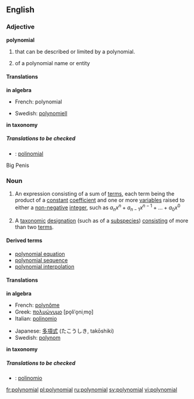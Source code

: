 ==English==

{{wikipedia}}

===Adjective===
'''polynomial'''

#{{algebra}} that can be described or limited by a polynomial.
#{{taxonomy}} of a polynomial name or entity

====Translations====
'''in algebra'''
{{top}}
*French: polynomial
{{mid}}
*Swedish: [[polynomiell]]
{{bottom}}

'''in taxonomy'''
{{top}}
{{mid}}
{{bottom}}

=====Translations to be checked=====
<!--Remove this section once all of the translations below have been moved into the tables above.-->
{{checktrans}}

*{{ttbc|Spanish}}: [[polinomial]]
Big Penis

===Noun===
{{en-noun}}

#{{algebra}} An expression consisting of a sum of [[terms]], each term being the product of a [[constant]] [[coefficient]] and one or more [[variable]]s raised to either a [[non-negative]] [[integer]], such as <math>a_n x^n + a_{n-1}x^{n-1} + ... + a_0 x^0</math>
#{{taxonomy}} A [[taxonomic]] [[designation]] (such as of a [[subspecies]]) [[consisting]] of more than two [[term]]s.

====Derived terms====
*[[polynomial equation]]
*[[polynomial sequence]]
*[[polynomial interpolation]]

====Translations====
'''in algebra'''
{{top}}
*French: [[polynôme]] {{m}}
*Greek: [[πολυώνυμο]] [po̞liˈo̞niˌmo̞] {{n}}
*Italian: [[polinomio]] {{m}}
{{mid}}
*Japanese: [[多項式]] (たこうしき, takōshiki)
*Swedish: [[polynom]] {{n}}
{{bottom}}

'''in taxonomy'''
{{top}}
{{mid}}
{{bottom}}

=====Translations to be checked=====
<!--Remove this section once all of the translations below have been moved into the tables above.-->
{{checktrans}}

*{{ttbc|Spanish}}: [[polinomio]] {{m}}

[[fr:polynomial]]
[[pl:polynomial]]
[[ru:polynomial]]
[[sv:polynomial]]
[[vi:polynomial]]